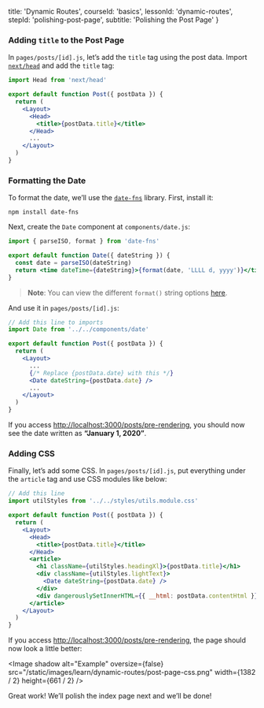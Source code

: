 
  title: 'Dynamic Routes',
  courseId: 'basics',
  lessonId: 'dynamic-routes',
  stepId: 'polishing-post-page',
  subtitle: 'Polishing the Post Page'
}

### Adding `title` to the Post Page

In `pages/posts/[id].js`, let’s add the `title` tag using the post data. Import [`next/head`](/docs/api-reference/next/head) and add the `title` tag:

```jsx
import Head from 'next/head'

export default function Post({ postData }) {
  return (
    <Layout>
      <Head>
        <title>{postData.title}</title>
      </Head>
      ...
    </Layout>
  )
}
```

### Formatting the Date

To format the date, we’ll use the [`date-fns`](https://date-fns.org/) library. First, install it:

```shell
npm install date-fns
```

Next, create the `Date` component at `components/date.js`:

```jsx
import { parseISO, format } from 'date-fns'

export default function Date({ dateString }) {
  const date = parseISO(dateString)
  return <time dateTime={dateString}>{format(date, 'LLLL d, yyyy')}</time>
}
```

> **Note**: You can view the different `format()` string options [here](https://date-fns.org/v2.16.1/docs/format).

And use it in `pages/posts/[id].js`:

```jsx
// Add this line to imports
import Date from '../../components/date'

export default function Post({ postData }) {
  return (
    <Layout>
      ...
      {/* Replace {postData.date} with this */}
      <Date dateString={postData.date} />
      ...
    </Layout>
  )
}
```

If you access [http://localhost:3000/posts/pre-rendering](http://localhost:3000/posts/pre-rendering), you should now see the date written as **“January 1, 2020”**.

### Adding CSS

Finally, let’s add some CSS. In `pages/posts/[id].js`, put everything under the `article` tag and use CSS modules like below:

```jsx
// Add this line
import utilStyles from '../../styles/utils.module.css'

export default function Post({ postData }) {
  return (
    <Layout>
      <Head>
        <title>{postData.title}</title>
      </Head>
      <article>
        <h1 className={utilStyles.headingXl}>{postData.title}</h1>
        <div className={utilStyles.lightText}>
          <Date dateString={postData.date} />
        </div>
        <div dangerouslySetInnerHTML={{ __html: postData.contentHtml }} />
      </article>
    </Layout>
  )
}
```

If you access [http://localhost:3000/posts/pre-rendering](http://localhost:3000/posts/pre-rendering), the page should now look a little better:

<Image
  shadow
  alt="Example"
  oversize={false}
  src="/static/images/learn/dynamic-routes/post-page-css.png"
  width={1382 / 2}
  height={661 / 2}
/>

Great work! We’ll polish the index page next and we’ll be done!

